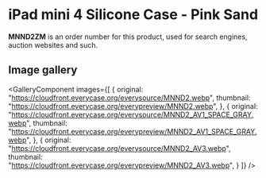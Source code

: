 
# iPad mini 4 Silicone Case - Pink Sand

<Callout type='info' emoji='👉🏻'>**MNND2ZM** is an order number for this product, used for search engines, auction websites and such.</Callout>

## Image gallery

<GalleryComponent
    images={[
      {
        original: "https://cloudfront.everycase.org/everysource/MNND2.webp",
        thumbnail: "https://cloudfront.everycase.org/everypreview/MNND2.webp",
      },
      {
        original: "https://cloudfront.everycase.org/everysource/MNND2_AV1_SPACE_GRAY.webp",
        thumbnail: "https://cloudfront.everycase.org/everypreview/MNND2_AV1_SPACE_GRAY.webp",
      },
      {
        original: "https://cloudfront.everycase.org/everysource/MNND2_AV3.webp",
        thumbnail: "https://cloudfront.everycase.org/everypreview/MNND2_AV3.webp",
      }
    ]}
  />
